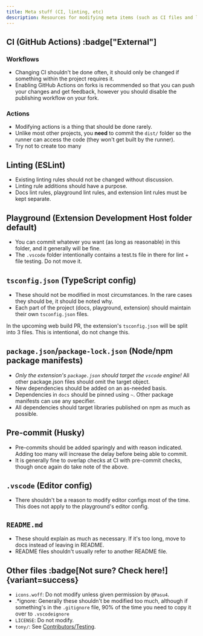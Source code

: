 ```yaml
---
title: Meta stuff (CI, linting, etc)
description: Resources for modifying meta items (such as CI files and linting configs)
---
```



## CI (GitHub Actions) :badge["External"]

### Workflows

- Changing CI shouldn't be done often, it should only be changed if something within the project requires it.
- Enabling GitHub Actions on forks is recommended so that you can push your changes and get feedback, however you should disable the publishing workflow on your fork.

### Actions

- Modifying actions is a thing that should be done rarely.
- Unlike most other projects, you **need** to commit the `dist/` folder so the runner can access the code (they won't get built by the runner).
- Try not to create too many

## Linting (ESLint)

- Existing linting rules should not be changed without discussion.
- Linting rule additions should have a purpose.
- Docs lint rules, playground lint rules, and extension lint rules must be kept separate.

## Playground (Extension Development Host folder default)

- You can commit whatever you want (as long as reasonable) in this folder, and it generally will be fine.
- The `.vscode` folder intentionally contains a test.ts file in there for lint + file testing. Do not move it.

## `tsconfig.json` (TypeScript config)

- These should not be modified in most circumstances. In the rare cases they should be, it should be noted why.
- Each part of the project (docs, playground, extension) should maintain their own `tsconfig.json` files.

<Aside type="caution">

In the upcoming web build PR, the extension's `tsconfig.json` will be split into 3 files. This is intentional, do not change this.

</Aside>

## `package.json`/`package-lock.json` (Node/npm package manifests)

- *Only the extension's `package.json` should target the `vscode` engine!* All other package.json files should omit the target object.
- New dependencies should be added on an as-needed basis.
- Dependencies in `docs` should be pinned using `~`. Other package manifests can use any specifier.
- All dependencies should target libraries published on npm as much as possible.

## Pre-commit (Husky)

- Pre-commits should be added sparingly and with reason indicated. Adding too many will increase the delay before being able to commit.
- It is generally fine to overlap checks at CI with pre-commit checks, though once again do take note of the above.

## `.vscode` (Editor config)

- There shouldn't be a reason to modify editor configs most of the time. This does not apply to the playground's editor config.

## `README.md`

- These should explain as much as necessary. If it's too long, move to docs instead of leaving in README.
- README files shouldn't usually refer to another README file.

## Other files :badge[Not sure? Check here!]{variant=success}

- `icons.woff`: Do not modify unless given permission by `@Pasu4`.
- .*ignore: Generally these shouldn't be modified too much, although if something's in the `.gitignore` file, 90% of the time you need to copy it over to `.vscodeignore`
- `LICENSE`: Do not modify.
- `tony/`: See [Contributors/Testing](/neuropilot/contributors/testing).
